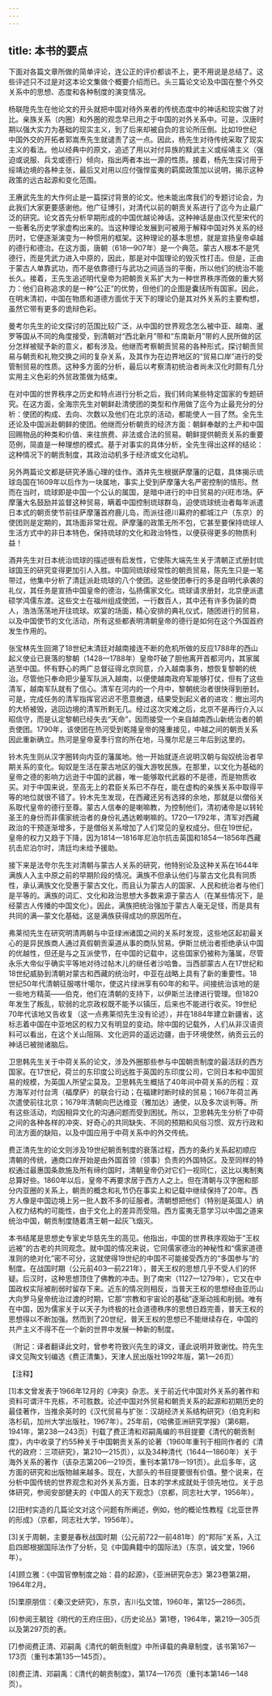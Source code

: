 ```yaml
---
---
---
```

title: 本书的要点
---



下面对各篇文章所做的简单评论，连公正的评价都谈不上，更不用说是总结了。这些评述只不过是对这本论文集做个概要介绍而已。头三篇论文论及中国在整个外交关系中的思想、态度和各种制度的演变情况。

杨联陞先生在他论文的开头就把中国对待外来者的传统态度中的神话和现实做了对比。亲族关系（内圈）和外圈的观念早已用之于中国的对外关系中。可是，汉唐时期以强大实力为基础的现实主义，到了后来却被自负的言论所压倒。比如19世纪中国外交的开拓者郭嵩焘先生就谴责了这一点。因此，杨先生对待传统采取了现实主义的看法。他以经典中的原文，追述了用以对付异族的黩武主义或绥靖主义（强迫或说服、兵戈或德行）倾向，指出两者本出一源的性质。接着，杨先生探讨用于绥靖边境的各种主张，最后又对用以应付强悍蛮夷的羁縻政策加以说明，揭示这种政策的远古起源和变化范围。

王赓武先生的大作何止是一篇探讨背景的论文。他未能出席我们的专题讨论会，为此我们大家更要感谢他。他广征博引，对清代以前的朝贡关系进行了迄今为止最广泛的研究。论文首先分析早期形成的中国优越论神话。这种神话是由汉代至宋代的一些著名历史学家虚构出来的。当这种理论发展到可被用于解释中国对外关系的经历时，它便逐渐演变为一种惯用的框架。这种理论的基本思想，就是宣扬皇帝卓越的德行和德治。在这方面，唐朝（618—907年）是一个典范。蒙古人根本不是凭德行，而是凭武力进入中原的，因此，那是对中国理论的毁灭性打击。但是，正由于蒙古人单靠武功，而不是依靠德行与武功之间适当的平衡，所以他们的统治不能长久。接着，王先生追述明代皇帝为把朝贡关系扩大为一种世界秩序而做的重大努力：他们自称追求的是一种“公正”的优势，但他们的企图是囊括所有国家。因此，在明末清初，中国在物质和道德方面优于天下的理论仍是其对外关系的主要构想，虽然它带有更多的诡辩色彩。

曼考尔先生的论文探讨的范围比较广泛，从中国的世界观念怎么被中亚、越南、暹罗等国从不同的角度接受，到清朝对“西北新月”带和“东南新月”带的人民所做的区分怎样被赋予新的意义，都有涉及。他继而考察朝贡贸易的各种形式，探讨朝贡贸易与朝贡和礼物交换之间的复杂关系，及其作为在边界地区的“贸易口岸”进行的受管制贸易的性质。这种多方面的分析，最后以考察清初统治者尚未汉化时颇有几分实用主义色彩的外贸政策做为结束。

在对中国的世界秩序之历史和特点进行分析之后，我们转向某些特定国家的专题研究。在这方面，全海宗先生对朝鲜赴清使团的类型和作用做了迄今为止最充分的分析：使团的构成、去向、次数以及他们在北京的活动，都能使人一目了然。全先生还论及中国派赴朝鲜的使团。他继而分析朝贡的经济方面：朝鲜奉献的土产和中国回赐物品的种类和价值、来往旅费、非法或合法的贸易。朝鲜提供朝贡关系的重要范例，简直是一种理想的模式。基于对事实的具体分析，全先生得出这样的结论：这种情况下的朝贡制度，其政治动机多于经济或文化动机。

另外两篇论文都是研究矛盾心理的佳作。酒井先生根据萨摩藩的记载，具体揭示琉球岛国在1609年以后作为一块属地，事实上受到萨摩藩大名严密控制的情形。然而在当时，琉球即是中国一个公认的属国，是暗中进行的中日贸易的兴旺市场。萨摩藩大名鼓励并监督这种贸易，瞒着中国控制琉球群岛，迫使琉球统治者每年派遣日本式的朝贡使节前往萨摩藩首府鹿儿岛，而派往德川幕府的都城江户（东京）的使团则是定期的，其场面非常壮观。萨摩藩的政策无所不包，它甚至要保持琉球人生活方式中的非日本特色，保持琉球的文化和政治特性，以便获得更多的物质利益！

酒井先生对日本统治琉球的描述很有启发性，它使陈大端先生关于清朝正式册封琉球国王的研究变得更加引人入胜。中国同琉球经常性的朝贡贸易，陈先生只是一笔带过，他集中分析了清廷派赴琉球的八个使团。这些使团奉行的多是自明代承袭的礼仪，其任务是宣扬中国皇帝的德治，弘扬儒家文化。琉球请求册封，北京便派遣硕学鸿儒东渡。这些文士在福州组成使团，一行数百人，其中还有许多伪装的商人，浩浩荡荡地开往琉球。欢宴的场面，精心安排的典礼仪式，随团进行的贸易，以及中国使节的文化活动，所有这些都表明清朝皇帝的德行是如何在这个外国首府发生作用的。

张宝林先生回溯了18世纪末清廷对越南接连不断的危机所做的反应1788年的西山起义使业已衰落的黎朝（1428—1788年）皇帝吓破了胆他离开首都河内，其家属逃至中国。怀有野心的两广总督征得北京同意，介入越南事务，想恢复黎朝的统治。尽管他只奉命把少量军队派入越南，以便使越南政府军能够打仗，但有了这些清军，越南军队就有了信心。清军在河内的一个月中，黎朝统治者很快得到册封。可是，完成任务的清军指挥官迟迟不愿意撤退，结果受到起义者的进攻：撤出河内的大桥被毁，逃回边境的清军所剩无几。经过这次灾难之后，北京不是再行介入以昭信守，而是认定黎朝已经失去“天命”，因而接受一个来自越南西山新统治者的朝贡使团。1790年，该使团在热河受到乾隆皇帝的隆重接见，中越之间的朝贡关系因此重新确立。热河是皇帝夏季行宫的所在地，马戛尔尼是三年后到这里的。

铃木先生则从汉字圈转向内亚的藩属地。他一开始就逐点说明汉朝与匈奴统治者早期关系的变化。匈奴是生活在蒙古地区的强大游牧民族。在那里，以文化为基础的皇帝之德的影响力远逊于中国的武器，唯一能够取代武器的不是德，而是物质收买。对于中国来说，至高无上的君臣关系已不存在，能在虚构的亲族关系中取得平等的地位就很不错了。铃木先生发现，在西藏还另有选择的余地，那就是以僧俗关系取代皇帝的德行至尊。蒙古人信奉的是喇嘛教，为控制他们，清初诸帝是以转轮圣王的身份而非儒家统治者的身份礼遇达赖喇嘛的。1720—1792年，清军对西藏政治的干预逐渐增多，于是僧俗关系增加了人们常见的皇权成分。但在19世纪，皇帝的权力又趋于下降，因为1814—1816年尼泊尔抗击英国和1854—1856年西藏抗击尼泊尔时，清廷均未给予援助。

接下来是法夸尔先生对清朝与蒙古人关系的研究，他特别论及这种关系在1644年满族人入主中原之前的早期阶段的情况。满族不但承认他们与蒙古文化具有同质性，承认满族文化受惠于蒙古文化，而且认为蒙古人的国家、人民和统治者与他们是平等的。满族的词汇、文化和政治思想大多数来源于蒙古人（在某些情况下，是经蒙古人传播的中国文化）。因此，满族把统治强加于蒙古人毫无足怪，而是具有共同的满—蒙文化基础，这是满族获得成功的原因所在。

弗莱彻先生在研究明清两朝与中亚绿洲诸国之间的关系时发现，这些地区起初最关心的是异民族商人通过真假朝贡渠道从事的商队贸易。伊斯兰统治者拒绝承认中国的优越性，但还是与之互派使节，在中国的记载中，这些国家仍被称为藩属，尽管永乐大帝似乎确实平等地对待过帖木儿的继任者沙哈鲁。当西部蒙古人在17世纪和18世纪威胁到清朝对蒙古和西藏的统治时，中亚在战略上具有了新的重要性。18世纪50年代清朝征服喀什噶尔，使这片绿洲享有60年的和平。间接统治该地的是一些地方精英——伯克，他们在清朝的支持下，以伊斯兰法律进行管理。但1820年发生了叛乱，软弱的北京政权既不能予以镇压，后来也不能进行收买。19世纪70年代该地又告收复（这一点弗莱彻先生没有论述），并在1884年建立新疆省，这标志着中国在中亚地区的权力又有明显的变动。除中国的记载外，人们从非汉语资料可以看出，在这个关山阻隔、文化迥异的遥远边疆，由于环境使然，纳贡云云的神话已被抛诸脑后。

卫思韩先生关于中荷关系的论文，涉及外圈那些参与中国朝贡制度的最活跃的西方国家。在17世纪，荷兰的东印度公司远胜于英国的东印度公司，它同日本和中国贸易的规模，为英国人所望尘莫及。卫思韩先生概括了40年间中荷关系的历程：双方海军对付台湾（福摩萨）的联合行动；在福建时断时续的贸易；1667年荷兰再次遣使前往北京；1679年清朝向巴达维亚（雅加达）通使，以及多次谈判等。所有这些活动，均因相异文化的沟通问题而受到困扰。所以，卫思韩先生分析了中荷之间的各种各样的冲突、好奇心的共同缺失、不同的预期和风俗习惯、双方行政和司法方面的缺陷，以及中国应用于中荷关系中的外交传统。

费正清先生的论文则涉及19世纪朝贡制度的衰落过程，西方的条约关系起初顺应清朝的传统，通商口岸开始是由外国首领（领事）负责的外国特区。及至同样的特权通过最惠国条款施及所有缔约国时，清朝皇帝仍对它们一视同仁，这比以夷制夷总算好些。1860年以后，皇帝不再要求居于西方人之上。但在清朝与汉字圈和部分内亚圈的关系上，朝贡的概念和礼节仍在事实上和记载中继续保持了20年。西方人像是中国边境上另一批人数不多的征服者。清朝想把他们（特别是英国人）纳入权力结构的可能性，由于文化上的差异而受阻。西方蛮夷无意学习以中国之道来统治中国，朝贡制度随着清王朝一起灰飞烟灭。

本书结尾是思想史专家史华慈先生的高见。他指出，中国的世界秩序观始于“王权远被”的古老的共同观念。就中国的情况来说，它同儒家德治的神秘性和“儒家道德准则的绝对化”密不可分，这就使得19世纪的中国不可能接受西方的“多国参与”的制度。在战国时期（公元前403—前221年），普天王权的思想几乎不受人们的怀疑。后汉时，这种思想顶住了佛教的冲击。到了南宋（1127—1279年），它又在中国政权实际被削弱时留存下来。近东的情况则相反，当普天王权的思想经由亚历山大向罗马皇帝统治过渡的时期，它那“宗教和宇宙论的基础”逐渐动摇和削弱。唯有在中国，因为儒家关于以天子为终极的社会道德秩序的思想日趋完善，普天王权的思想得以不断加强。然而到了20世纪，普天王权的思想已不能继续存在，中国的共产主义不得不在一个新的世界中发展一种新的制度。

（附记：译者翻译此文时，曾参考符致兴先生的译文，谨此说明并致谢忱。符先生译文见陶文钊编选《费正清集》，天津人民出版社1992年版，第1—26页）

【注释】

[1]本文曾发表于1966年12月的《冲突》杂志。关于前近代中国对外关系的著作和资料可谓汗牛充栋，不可胜数。论述中国对外贸易和朝贡关系的起源和初期历史的最佳著作，当推余英时的《汉代贸易与扩张：汉胡经济关系结构研究》（伯克利和洛杉矶，加州大学出版社，1967年）。25年前，《哈佛亚洲研究学报》（第6期，1941年，第238—243页）刊载了费正清和邓嗣禹编的书目提要《清代的朝贡制度》，内中收录了约55种关于中国朝贡关系的论著（1960年重刊于相同作者的《清代的政府：三项研究》，第210—215页），以及34种清代（1644—1860年）关于海外关系的著作（该杂志第206—219页，重刊本第178—191页）。此后多年，这方面的研究和出版物越来越多。现在，大部头的书目提要很有价值。整个说来，在分析中国传统的世界观念和对外关系方面，日本的学术成就处于领先地位。关于总体研究，参阅安部健夫的《中国人的天下观念》（京都，同志社大学，1956年）。

[2]田村实造的几篇论文对这个问题有所阐述，例如，他的概论性教程《北亚世界的形成》（京都，同志社大学，1956年）。

[3]关于周朝，主要是春秋战国时期（公元前722—前481年）的“邦际”关系，入江启四郎根据国际法作了分析，见《中国典籍中的国际法》（东京，诚文堂，1966年）。

[4]顾立雅：《中国官僚制度之始：县的起源》，《亚洲研究杂志》第23卷第2期，1964年2月。

[5]栗原朋信：《秦汉史研究》，东京，吉川弘文馆，1960年，第125—286页。

[6]参阅王毓铨《明代的王府庄田》，《历史论丛》第1卷，1964年，第219—305页以及第297页的表。

[7]参阅费正清、邓嗣禹《清代的朝贡制度》中所译载的典章制度，该书第167—173页（重刊本第135—145页）。

[8]费正清、邓嗣禹：《清代的朝贡制度》，第174—176页（重刊本第146—148页）。